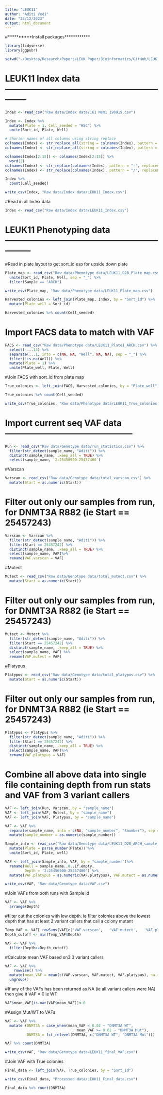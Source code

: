 ```yaml
---
title: "LEUK11"
author: "Aditi Vedi"
date: "23/12/2023"
output: html_document
---
```


#**********Install packages************
```r
library(tidyverse)
library(ggpubr)

setwd("~/Desktop/Research/Papers/LEUK Paper/Bioinformatics/GitHub/LEUK11_ARCH2/")
```

# LEUK11 Index data --------------------------------------------------------------
```r
Index <- read_csv("Raw data/Index data/161 Mem1 190919.csv") 

Index <- Index %>% 
  mutate(Plate = 1, Cell_seeded = "HSC") %>% 
  unite(Sort_id, Plate, Well) 

# Shorten names of all columns using string replace 
colnames(Index) <- str_replace_all(string = colnames(Index), pattern = "All Events", replacement = "")
colnames(Index) <- str_replace_all(string = colnames(Index), pattern = "Median", replacement = "")

colnames(Index[2:15]) <- colnames(Index[2:15]) %>% 
  word(2)
colnames(Index) <- str_replace(colnames(Index), pattern = "-", replacement = "_")
colnames(Index) <- str_replace(colnames(Index), pattern = "/", replacement = "_")

Index %>% 
  count(Cell_seeded)

write_csv(Index, "Raw data/Index data/LEUK11_Index.csv")
```

#Read in all Index data
```r
Index <- read_csv("Raw data/Index data/LEUK11_Index.csv")
```
# LEUK11 Phenotyping data ---------------------------------------------------------------

#Read in plate layout to get sort_id esp for upside down plate
```r
Plate_map <- read_csv("Raw data/Phenotype data/LEUK11_D28_Plate map.csv") %>% 
  unite(Sort_id, Plate, Well, sep = "_") %>% 
  filter(Sample == "ARCH")

write_csv(Plate_map, "Raw data/Phenotype data/LEUK11_Plate_map.csv")

Harvested_colonies <- left_join(Plate_map, Index, by = "Sort_id") %>% 
  mutate(Plate_well = Sort_id)

Harvested_colonies %>% count(Cell_seeded)
```

# Import FACS data to match with VAF
```r
FACS <- read_csv("Raw data/Phenotype data/LEUK11_Plate1_ARCH.csv") %>% 
  select(-...14) %>% 
  separate(...1, into = c(NA, NA, "Well", NA, NA), sep = "_") %>% 
  filter(!is.na(Well)) %>% 
  mutate(Plate = 1) %>% 
  unite(Plate_well, Plate, Well)
```
#Join FACS with sort_id from plate map
```r
True_colonies <- left_join(FACS, Harvested_colonies, by = "Plate_well") 

True_colonies %>% count(Cell_seeded)

write_csv(True_colonies, "Raw data/Phenotype data/LEUK11_True_colonies.csv")
```
# Import current seq VAF data ---------------------------------------------
```r
Run <- read_csv("Raw data/Genotype data/run_statistics.csv") %>% 
  filter(str_detect(sample_name, "Aditi")) %>% 
  distinct(sample_name, .keep_all = TRUE) %>% 
  select(sample_name, `2:25456900-25457400`) 
```
#Varscan

```r
Varscan <- read_csv("Raw data/Genotype data/total_varscan.csv") %>% 
  mutate(Start = as.numeric(Start))
```
# Filter out only our samples from run, for DNMT3A R882 (ie Start == 25457243)
```r
Varscan <- Varscan %>% 
  filter(str_detect(sample_name, "Aditi")) %>% 
  filter(Start == 25457242) %>% 
  distinct(sample_name, .keep_all = TRUE) %>% 
  select(sample_name, VAF)%>% 
  rename(VAF.varscan = VAF)
```  
#Mutect
```r
Mutect <- read_csv("Raw data/Genotype data/total_mutect.csv") %>% 
  mutate(Start = as.numeric(Start))
```
# Filter out only our samples from run, for DNMT3A R882 (ie Start == 25457243)
```r
Mutect <- Mutect %>% 
  filter(str_detect(sample_name, "Aditi")) %>% 
  filter(Start == 25457242) %>% 
  distinct(sample_name, .keep_all = TRUE) %>% 
  select(sample_name, VAF) %>% 
  rename(VAF.mutect = VAF)
```
#Platypus
```r
Platypus <- read_csv("Raw data/Genotype data/total_platypus.csv") %>% 
  mutate(Start = as.numeric(Start))
```
# Filter out only our samples from run, for DNMT3A R882 (ie Start == 25457243)
```r
Platypus <- Platypus %>% 
  filter(str_detect(sample_name, "Aditi")) %>% 
  filter(Start == 25457242) %>% 
  distinct(sample_name, .keep_all = TRUE) %>% 
  select(sample_name, VAF)%>% 
  rename(VAF.platypus = VAF)
```

# Combine all above data into single file containing depth from run stats and VAF from 3 variant callers
```r
VAF <- left_join(Run, Varscan, by = "sample_name")
VAF <- left_join(VAF, Mutect, by = "sample_name")
VAF <- left_join(VAF, Platypus, by = "sample_name")

VAF <- VAF %>% 
  separate(sample_name, into = c(NA, "sample_number", "Snumber"), sep = "_") %>% 
  mutate(sample_number = as.numeric(sample_number))

Sample_info <- read_csv("Raw data/Genotype data/LEUK11_D28_ARCH_sample_info.csv") %>% 
  mutate(Plate = parse_number(Plate)) %>% 
  unite(Sort_id, Plate, well)

VAF <- left_join(Sample_info, VAF, by = "sample_number")%>% 
  rename(Well = sample_name..0..If.empty, 
         Depth = '2:25456900-25457400') %>% 
  mutate(VAF.platypus = as.numeric(VAF.platypus), VAF.mutect = as.numeric(VAF.mutect))

write_csv(VAF, "Raw data/Genotype data/VAF.csv")
```

#Join VAFs from both runs with Sample id
```r
VAF <- VAF %>% 
  arrange(Depth)
```

#filter out the colonies with low depth. ie filter  colonies above the lowest depth that has at least 2 variant callers that call a colony mutant
```r
Temp_VAF <- VAF[ rowSums(VAF[c('VAF.varscan',	'VAF.mutect',	'VAF.platypus')] > 0.00 , na.rm=TRUE ) >= 2,]
Depth_cutoff <- min(Temp_VAF$Depth)

VAF <- VAF %>% 
  filter(Depth>=Depth_cutoff)
```
#Calculate mean VAF based on3 3 variant callers
```r
VAF <- VAF %>% 
    rowwise() %>%
  mutate(mean_VAF = mean(c(VAF.varscan, VAF.mutect, VAF.platypus), na.rm = TRUE)) %>%
  ungroup()
```

#If any of the VAFs has been returned as NA (ie all variant callers were NA) then give it VAF = 0 ie WT
```r
VAF$mean_VAF[is.nan(VAF$mean_VAF)]<-0
```
#Assign Mut/WT to VAFs
```r
VAF <- VAF %>% 
  mutate (DNMT3A = case_when(mean_VAF < 0.02 ~ "DNMT3A WT",
                                 mean_VAF >= 0.02 ~ "DNMT3A Mut"),
          DNMT3A = fct_relevel(DNMT3A, c("DNMT3A WT", "DNMT3A Mut")))

VAF %>% count(DNMT3A)

write_csv(VAF, "Raw data/Genotype data/LEUK11_final_VAF.csv")
```
#Join VAF with True colonies
```r
Final_data <- left_join(VAF, True_colonies, by = "Sort_id") 

write_csv(Final_data, "Processed data/LEUK11_Final_data.csv")

Final_data %>% count(DNMT3A)
```


